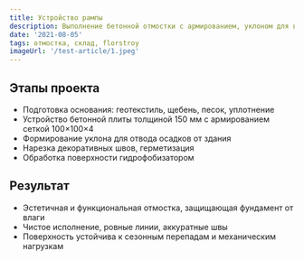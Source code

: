 ```yaml
---
title: Устройство рампы
description: Выполнение бетонной отмостки с армированием, уклоном для водоотвода и декоративной нарезкой швов
date: '2021-08-05'
tags: отмостка, склад, florstroy
imageUrl: '/test-article/1.jpeg'
---
```


<Quote
  content="Работы выполнены с высокой точностью геометрии и соблюдением всех требований к водоотведению."
  author="FlorStroy"
  cite="https://florstroy.ru/"
/>

## Этапы проекта

- Подготовка основания: геотекстиль, щебень, песок, уплотнение
- Устройство бетонной плиты толщиной 150 мм с армированием сеткой 100×100×4
- Формирование уклона для отвода осадков от здания
- Нарезка декоративных швов, герметизация
- Обработка поверхности гидрофобизатором

<ArticleImage src="/test-article/1.jpeg" alt="Бетонная отмостка вокруг склада" />

## Результат

- Эстетичная и функциональная отмостка, защищающая фундамент от влаги
- Чистое исполнение, ровные линии, аккуратные швы
- Поверхность устойчива к сезонным перепадам и механическим нагрузкам

<Quote
  content="Отмостка выдерживает интенсивную эксплуатацию и сохраняет внешний вид даже после зимы."
  author="Инженер FlorStroy"
  cite="https://florstroy.ru/"
/>
